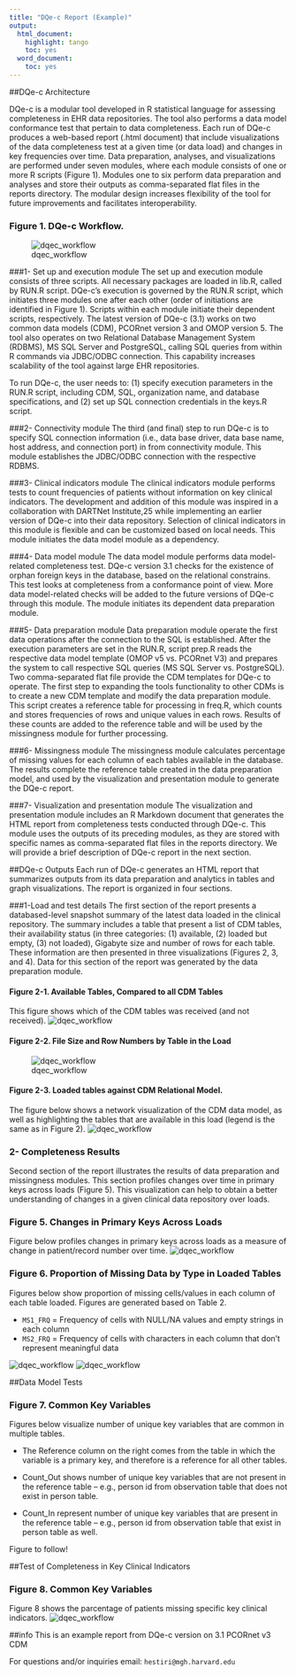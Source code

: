 ```yaml
---
title: "DQe-c Report (Example)"
output:
  html_document:
    highlight: tango
    toc: yes
  word_document:
    toc: yes
---
```


##DQe-c Architecture

DQe-c is a modular tool developed in R statistical language for assessing completeness in EHR data repositories. The tool also performs a data model conformance test that pertain to data completeness. Each run of DQe-c produces a web-based report (.html document) that include visualizations of the data completeness test at a given time (or data load) and changes in key frequencies over time. Data preparation, analyses, and visualizations are performed under seven modules, where each module consists of one or more R scripts (Figure 1). Modules one to six perform data preparation and analyses and store their outputs as comma-separated flat files in the reports directory. The modular design increases flexibility of the tool for future improvements and facilitates interoperability.

### Figure 1. DQe-c Workflow.
![dqec_workflow](illustration/workflow3.1.jpg)

###1- Set up and execution module
The set up and execution module consists of three scripts. All necessary packages are loaded in lib.R, called by RUN.R script. DQe-c’s execution is governed by the RUN.R script, which initiates three modules one after each other (order of initiations are identified in Figure 1). Scripts within each module initiate their dependent scripts, respectively. The latest version of DQe-c (3.1) works on two common data models (CDM), PCORnet version 3 and OMOP version 5. The tool also operates on two Relational Database Management System (RDBMS), MS SQL Server and PostgreSQL, calling SQL queries from within R commands via JDBC/ODBC connection. This capability increases scalability of the tool against large EHR repositories. 

To run DQe-c, the user needs to: (1) specify execution parameters in the RUN.R script, including CDM, SQL, organization name, and database specifications, and (2) set up SQL connection credentials in the keys.R script.

###2- Connectivity module
The third (and final) step to run DQe-c is to specify SQL connection information (i.e., data base driver, data base name, host address, and connection port) in from connectivity module. This module establishes the JDBC/ODBC connection with the respective RDBMS.

###3- Clinical indicators module
The clinical indicators module performs tests to count frequencies of patients without information on key clinical indicators. The development and addition of this module was inspired in a  collaboration with DARTNet Institute,25 while implementing an earlier version of DQe-c into their data repository. Selection of clinical indicators in this module is flexible and can be customized based on local needs. This module initiates the data model module as a dependency.

###4- Data model module
The data model module performs data model-related completeness test. DQe-c version 3.1 checks for the existence of orphan foreign keys in the database, based on the relational constrains. This test looks at completeness from a conformance point of view. More data model-related checks will be added to the future versions of DQe-c through this module. The module initiates its dependent data preparation module.

###5- Data preparation module
Data preparation module operate the first data operations after the connection to the SQL is established. After the execution parameters are set in the RUN.R, script prep.R reads the respective data model template (OMOP v5 vs. PCORnet V3) and prepares the system to call respective SQL queries (MS SQL Server vs. PostgreSQL). Two comma-separated flat file provide the CDM templates for DQe-c to operate. The first step to expanding the tools functionality to other CDMs is to create a new CDM template and modify the data preparation module. This script creates a reference table for processing in freq.R, which counts and stores frequencies of rows and unique values in each rows. Results of these counts are added to the reference table and will be used by the missingness module for further processing. 

###6- Missingness module
The missingness module calculates percentage of missing values for each column of each tables available in the database. The results complete the reference table created in the data preparation model, and used by the visualization and presentation module to generate the DQe-c report.

###7- Visualization and presentation module
The visualization and presentation module includes an R Markdown document that generates the HTML report from completeness tests conducted through DQe-c. This module uses the outputs of its preceding modules, as they are stored with specific names as comma-separated flat files in the reports directory. We will provide a brief description of DQe-c report in the next section.

##DQe-c Outputs
Each run of DQe-c generates an HTML report that summarizes outputs from its data preparation and analytics in tables and graph visualizations. The report is organized in four sections.


###1-Load and test details
The first section of the report presents a databased-level snapshot summary of the latest data loaded in the clinical repository. The summary includes a table that present a list of CDM tables, their availability status (in three categories: (1) available, (2) loaded but empty, (3) not loaded), Gigabyte size and number of rows for each table. These information are then presented in three visualizations (Figures 2, 3, and 4). Data for this section of the report was generated by the data preparation module.

#### Figure 2-1. Available Tables, Compared to all CDM Tables
This figure shows which of the CDM tables was received (and not received). 
![dqec_workflow](illustration/fig2-1.png)


#### Figure 2-2. File Size and Row Numbers by Table in the Load
![dqec_workflow](illustration/fig2-2.png)


#### Figure 2-3. Loaded tables against CDM Relational Model.
The figure below shows a network visualization of the CDM data model, as well as highlighting the tables that are available in this load (legend is the same as in Figure 2).
![dqec_workflow](illustration/netwizfig2.gif)



### 2- Completeness Results
Second section of the report illustrates the results of data preparation and missingness modules. This section profiles changes over time in primary keys across loads (Figure 5). This visualization can help to obtain a better understanding of changes in a given clinical data repository over loads.


### Figure 5. Changes in Primary Keys Across Loads
Figure below profiles changes in primary keys across loads as a measure of change in patient/record number over time.
![dqec_workflow](example/Report_files/figure-docx/unnamed-chunk-7-1.png)


### Figure 6. Proportion of Missing Data by Type in Loaded Tables
Figures below show proportion of missing cells/values in each column of each table loaded. Figures are generated based on Table 2. 

* `MS1_FRQ` = Frequency of cells with NULL/NA values and empty strings in each column
* `MS2_FRQ` = Frequency of cells with characters in each column that don't represent meaningful data

![dqec_workflow](example/Report_files/figure-docx/ggplot-1.png)
![dqec_workflow](example/Report_files/figure-docx/ggplot-2.png)



##Data Model Tests

### Figure 7. Common Key Variables
Figures below visualize number of unique key variables that are common in multiple tables. 

* The Reference column on the right comes from the table in which the variable is a primary key, and therefore is a reference for all other tables. 

* Count_Out shows number of unique key variables that are not present in the reference table -- e.g., person id from observation table that does not exist in person table.

* Count_In represent number of unique key variables that are present in the reference table -- e.g., person id from observation table that exist in person table as well.

Figure to follow!


##Test of Completeness in Key Clinical Indicators

### Figure 8. Common Key Variables
Figure 8 shows the parcentage of patients missing specific key clinical indicators. 
![dqec_workflow](example/Report_files/figure-docx/unnamed-chunk-13-1.png)


##info
This is an example report from DQe-c version on 3.1 PCORnet v3 CDM

For questions and/or inquiries email: `hestiri@mgh.harvard.edu`


